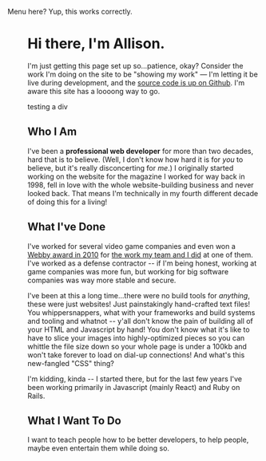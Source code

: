 ---
---


Menu here? Yup, this works correctly.

<Menu />

# Hi there, I'm Allison.
I'm just getting this page set up so...patience, okay? Consider the work I'm doing on the site to be "showing my work" &mdash; I'm letting it be live during development, and the [source code is up on Github](https://github.com/allizon/digital-garden). I'm aware this site has a loooong way to go.

<div className="testing">
  testing a div
</div>

## Who I Am
<div className="prose-2xl">

I've been a **professional web developer** for more than two decades, hard that is to believe. (Well, I don't know how hard it is for _you_ to believe, but it's really disconcerting for _me_.) I originally started working on the website for the magazine I worked for way back in 1998, fell in love with the whole website-building business and never looked back. That means I'm technically in my fourth different decade of doing this for a living!

</div>

## What I've Done
I've worked for several video game companies and even won a [Webby award in 2010](https://en.wikipedia.org/wiki/2010_Webby_Awards) for [the work my team and I did](https://web.archive.org/web/20100612045817/http://www.thebeatlesrockband.com/) at one of them. I've worked as a defense contractor -- if I'm being honest, working at game companies was more fun, but working for big software companies was way more stable and secure.

I've been at this a long time...there were no build tools for _anything_, these were just websites! Just painstakingly hand-crafted text files! You whippersnappers, what with your frameworks and build systems and tooling and whatnot -- y'all don't know the pain of building all of your HTML and Javascript by hand! You don't know what it's like to have to slice your images into highly-optimized pieces so you can whittle the file size down so your whole page is under a 100kb and  won't take forever to load on dial-up connections! And what's this new-fangled "CSS" thing?

I'm kidding, kinda -- I started there, but for the last few years I've been working primarily in Javascript (mainly React) and Ruby on Rails.

## What I Want To Do
I want to teach people how to be better developers, to help people, maybe even entertain them while doing so.
